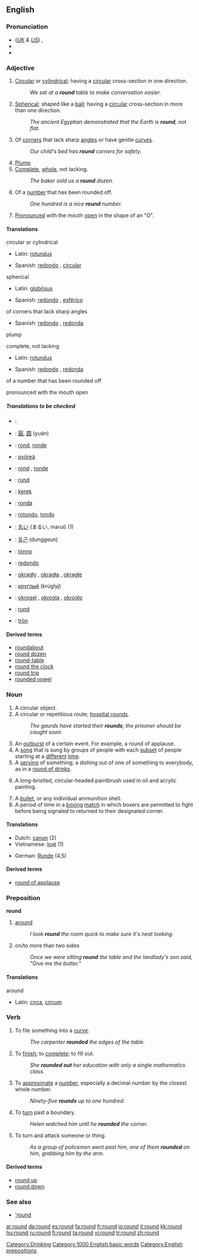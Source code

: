 ==English==

{{rank|morning|money|door|276|round|kind|form|hundred}}

===Pronunciation===
*(''[[Received Pronunciation|UK]] & [[General American|US]]'') {{IPA|/ˈɹaʊnd/}}, {{SAMPA|/"raUnd/}}
*{{audio|en-us-round.ogg|Audio (US)}}
*{{rhymes|aʊnd}}

===Adjective===
{{en-adj|er|more}}

# [[circular|Circular]] or [[cylindrical]]; having a [[circular]] cross-section in one direction.
#: ''We sat at a '''round''' table to make conversation easier.''
# [[spherical|Spherical]]; shaped like a [[ball]]; having a [[circular]] cross-section in more than one direction.
#: ''The ancient Egyptian demonstrated that the Earth is '''round''', not flat.''
# Of [[corner]]s that lack sharp [[angle]]s or have gentle [[curve]]s.
#: ''Our child's bed has '''round''' corners for safety.''
# [[plump|Plump]]
# [[complete|Complete]], [[whole]], not lacking.
#: ''The baker sold us a '''round''' dozen.''
# {{mathematics}} Of a [[number]] that has been rounded off.
#: ''One hundred is a nice '''round''' number.''
# {{linguistics}} [[pronounce|Pronounced]] with the mouth [[open]] in the shape of an "O".

====Translations====
;circular or cylindrical
{{top}}
*Latin: [[rotundus]] {{m}}
{{mid}}
*Spanish: [[redondo]] {{m}}, [[circular#Spanish|circular]] {{mf}}
{{bottom}}

;spherical
{{top}}
*Latin: [[globosus|globōsus]] {{m}}
{{mid}}
*Spanish: [[redondo]] {{m}}, [[esférico]] {{m}}
{{bottom}}

;of corners that lack sharp angles
{{top}}
*Spanish: [[redondo]] {{m}}, [[redonda]] {{f}}
{{bottom}}

;plump
{{top}}
{{bottom}}

;complete, not lacking
{{top}}
*Latin: [[rotundus]] {{m}}
{{mid}}
*Spanish: [[redondo]] {{m}}, [[redonda]] {{f}}
{{bottom}}

;of a number that has been rounded off
{{top}}
{{bottom}}

;pronounced with the mouth open
{{top}}
{{bottom}}

=====Translations to be checked=====
{{checktrans}}
{{top}}
*{{ttbc|Arabic}}: {{ARchar|[[مستدير]]}} {{IPAchar|(mustadīr)}}
*{{ttbc|Chinese}}: [[圓]], [[圆]] (yuán)
*{{ttbc|Dutch}}: [[rond]], [[ronde]]
*{{ttbc|Finnish}}: [[pyöreä]]
*{{ttbc|French}}: [[rond]] {{m}}, [[ronde]] {{f}}
*{{ttbc|German}}: [[rund]]
*{{ttbc|Hungarian}}: [[kerek]]
*{{ttbc|Ido}}: [[ronda]]
*{{ttbc|Italian}}: [[rotondo]], [[tondo]]
{{mid}}
*{{ttbc|Japanese}}: [[丸い]] (まるい, marui) (1)
*{{ttbc|Korean}}: [[둥근]] (dunggeun)
*{{ttbc|Neapolitan}}: [[tònno]]
*{{ttbc|Portuguese}}: [[redondo]]
*{{ttbc|Polish}}: [[okrągły]] {{m}}, [[okrągła]] {{f}}, [[okrągłe]] {{n}}
*{{ttbc|Russian}}: [[круглый]] (krúglyj)
*{{ttbc|Slovene}}: [[okrogel]] {{m}}, [[okrogla]] {{f}}, [[okroglo]] {{n}}
*{{ttbc|Swedish}}: [[rund]]
*{{ttbc|Vietnamese}}: [[tròn]]
{{bottom}}

====Derived terms====
*[[roundabout]]
*[[round dozen]]
*[[round-table]]
*[[round the clock]]
*[[round trip]]
*[[rounded vowel]]

===Noun===
{{en-noun}}

# A circular object.
# A circular or repetitious route; [[hospital rounds]].
#:''The gaurds have started their '''rounds'''; the prisoner should be caught soon.''
# An [[outburst]] of a certain event.  For example, a round of applause.
# A [[song]] that is sung by groups of people with each [[subset]] of people starting at a [[different]] [[time]].
# A [[serving]] of something; a dishing out of one of something to everybody, as in a [[round of drinks]].
# {{art}} A long-bristled, circular-headed paintbrush used in oil and acrylic painting. 
# A [[bullet]], or any individual ammunition shell.
# A period of time in a [[boxing]] [[match]] in which boxers are permitted to fight before being signaled to returned to their designated corner.

====Translations====
{{rfc-trans}}
{{top}}
*Dutch: [[canon]] {{m}} (2)
*Vietnamese: [[loạt]] (1)
{{mid}}
*German: [[Runde]] {{f}} (4,5)
{{bottom}}

====Derived terms====
*[[round of applause]]

===Preposition===
'''round'''

# [[around]]
#: ''I look '''round''' the room quick to make sure it's neat looking.''
# on/to more than two sides
#: ''Once we were sitting '''round''' the table and the landlady's son said, "Give me the butter."''

====Translations====
;around
{{top}}
*Latin: [[circa]], [[circum]]
{{bottom}}

===Verb===
{{en-verb|rounds|rounding|rounded}}

# To file something into a [[curve]].
#:''The carpenter '''rounded''' the edges of the table.''
# {{italbrac|with "out"}} To [[finish]]; to [[complete]]; to fill out.
#:''She '''rounded out''' her education with only a single mathematics class.''
# To [[approximate]] a [[number]], especially a decimal number by the closest whole number.
#:''Ninety-five '''rounds''' up to one hundred.''
# To [[turn]] past a boundary.
#: ''Helen watched him until he '''rounded''' the corner.''
# To turn and attack someone or thing.
#: ''As a group of policemen went past him, one of them '''rounded''' on him, grabbing him by the arm.''

====Derived terms====
*[[round up]]
*[[round down]]

===See also===
* [['round]]

[[Category:Drinking]]
[[Category:1000 English basic words]]
[[Category:English prepositions]]

[[ar:round]]
[[da:round]]
[[es:round]]
[[fa:round]]
[[fr:round]]
[[io:round]]
[[it:round]]
[[kk:round]]
[[hu:round]]
[[ru:round]]
[[fi:round]]
[[ta:round]]
[[vi:round]]
[[tr:round]]
[[zh:round]]